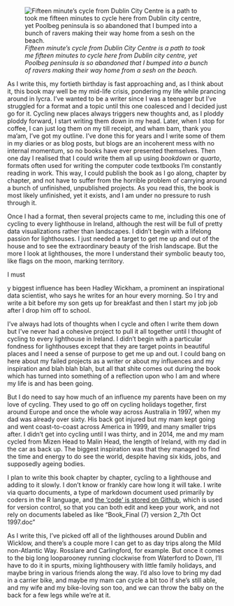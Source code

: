 ![*Fifteen minute's cycle from Dublin City Centre is a path to took me fifteen minutes to cycle here from Dublin city centre, yet Poolbeg peninsula is so abandoned that I bumped into a bunch of ravers making their way home from a sesh on the beach.* ](images/sunrise_poolbeg_2023-02-05%20at%2010.54.23.jpeg)

As I write this, my fortieth birthday is fast approaching and, as I think about it, this book may well be my mid-life crisis, pondering my life while prancing around in lycra. I've wanted to be a writer since I was a teenager but I've struggled for a format and a topic until this one coalesced and I decided just go for it. Cycling new places always triggers new thoughts and, as I ploddy ploddy forward, I start writing them down in my head. Later, when I stop for coffee, I can just log them on my till receipt, and wham bam, thank you ma'am, I've got my outline. I've done this for years and I write some of them in my diaries or as blog posts, but blogs are an incoherent mess with no internal momentum, so no books have ever presented themselves. Then one day I realised that I could write them all up using *bookdown* or *quarto*, formats often used for writing the computer code textbooks I'm constantly reading in work. This way, I could publish the book as I go along, chapter by chapter, and not have to suffer from the horrible problem of carrying around a bunch of unfinished, unpublished projects. As you read this, the book is most likely unfinished, yet it exists, and I am under no pressure to rush through it.

Once I had a format, then several projects came to me, including this one of cycling to every lighthouse in Ireland, although the rest will be full of pretty data visualizations rather than landscapes. I didn't begin with a lifelong passion for lighthouses. I just needed a target to get me up and out of the house and to see the extraordinary beauty of the Irish landscape. But the more I look at lighthouses, the more I understand their symbolic beauty too, like flags on the moon, marking territory.

I must

y biggest influence has been Hadley Wickham, a prominent an inspirational data scientist, who says he writes for an hour every morning. So I try and write a bit before my son gets up for breakfast and then I start my job job after I drop him off to school.

I've always had lots of thoughts when I cycle and often I write them down but I've never had a cohesive project to pull it all together until I thought of cycling to every lighthouse in Ireland. I didn't begin with a particular fondness for lighthouses except that they are target points in beautiful places and I need a sense of purpose to get me up and out. I could bang on here about my failed projects as a writer or about my influences and my inspiration and blah blah blah, but all that shite comes out during the book which has turned into something of a reflection upon who I am and where my life is and has been going.

But I do need to say how much of an influence my parents have been on my love of cycling. They used to go off on cycling holidays together, first around Europe and once the whole way across Australia in 1997, when my dad was already over sixty. His back got injured but my mam kept going and went coast-to-coast across America in 1999, and many smaller trips after. I didn't get into cycling until I was thirty, and in 2014, me and my mam cycled from Mizen Head to Malin Head, the length of Ireland, with my dad in the car as back up. The biggest inspiration was that they managed to find the time and energy to do see the world, despite having six kids, jobs, and supposedly ageing bodies.

I plan to write this book chapter by chapter, cycling to a lighthouse and adding to it slowly. I don't know or frankly care how long it will take. I write via quarto documents, a type of markdown document used primarily by coders in the R language, and [the 'code' is stored on Github](https://github.com/A2dez/to_the_lighthouse), which is used for version control, so that you can both edit and keep your work, and not rely on documents labeled as like "Book_Final (7) version 2_7th Oct 1997.doc"

As I write this, I've picked off all of the lighthouses around Dublin and Wicklow, and there's a couple more I can get to as day trips along the Mild non-Atlantic Way. Rosslare and Carlingford, for example. But once it comes to the big long looparooney running clockwise from Waterford to Down, I'll have to do it in spurts, mixing lighthousery with little family holidays, and maybe bring in various friends along the way. I'd also love to bring my dad in a carrier bike, and maybe my mam can cycle a bit too if she's still able, and my wife and my bike-loving son too, and we can throw the baby on the back for a few legs while we're at it.
